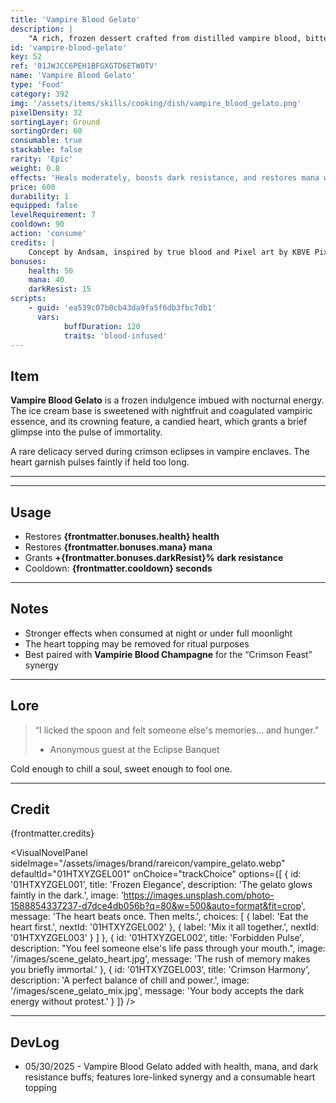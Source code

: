 ```yaml
---
title: 'Vampire Blood Gelato'
description: | 
    "A rich, frozen dessert crafted from distilled vampire blood, bitter nightfruit, and crowned with a candied heart. Sweetness meets sin."
id: 'vampire-blood-gelato'
key: 52
ref: '01JWJCC6PEH1BFGXGTD6ETW0TV'
name: 'Vampire Blood Gelato'
type: 'Food'
category: 392
img: '/assets/items/skills/cooking/dish/vampire_blood_gelato.png'
pixelDensity: 32
sortingLayer: Ground
sortingOrder: 60
consumable: true
stackable: false
rarity: 'Epic'
weight: 0.8
effects: 'Heals moderately, boosts dark resistance, and restores mana when eaten under moonlight.'
price: 600
durability: 1
equipped: false
levelRequirement: 7
cooldown: 90
action: 'consume'
credits: |
    Concept by Andsam, inspired by true blood and Pixel art by KBVE Pixel Workshop.
bonuses:
    health: 50
    mana: 40
    darkResist: 15
scripts:
    - guid: 'ea539c07b0cb43da9fa5f6db3fbc7db1'
      vars:
            buffDuration: 120
            traits: 'blood-infused'
---
```



## Item

**Vampire Blood Gelato** is a frozen indulgence imbued with nocturnal energy. 
The ice cream base is sweetened with nightfruit and coagulated vampiric essence, and its crowning feature, a candied heart, which grants a brief glimpse into the pulse of immortality.

A rare delicacy served during crimson eclipses in vampire enclaves.
The heart garnish pulses faintly if held too long.

---

<ItemDBPanel data={frontmatter} />

---

## Usage

- Restores **{frontmatter.bonuses.health} health**  
- Restores **{frontmatter.bonuses.mana} mana**  
- Grants **+{frontmatter.bonuses.darkResist}% dark resistance**  
- Cooldown: **{frontmatter.cooldown} seconds**

---

## Notes

- Stronger effects when consumed at night or under full moonlight  
- The heart topping may be removed for ritual purposes  
- Best paired with **Vampirie Blood Champagne** for the “Crimson Feast” synergy

---

## Lore

> “I licked the spoon and felt someone else's memories… and hunger.”  
> - Anonymous guest at the Eclipse Banquet

Cold enough to chill a soul, sweet enough to fool one.

---

## Credit

{frontmatter.credits}

<VisualNovelPanel
  sideImage="/assets/images/brand/rareicon/vampire_gelato.webp"
  defaultId="01HTXYZGEL001"
  onChoice="trackChoice"
  options={[
    {
      id: '01HTXYZGEL001',
      title: 'Frozen Elegance',
      description: 'The gelato glows faintly in the dark.',
      image: 'https://images.unsplash.com/photo-1588854337237-d7dce4db056b?q=80&w=500&auto=format&fit=crop',
      message: 'The heart beats once. Then melts.',
      choices: [
        { label: 'Eat the heart first.', nextId: '01HTXYZGEL002' },
        { label: 'Mix it all together.', nextId: '01HTXYZGEL003' }
      ]
    },
    {
      id: '01HTXYZGEL002',
      title: 'Forbidden Pulse',
      description: "You feel someone else's life pass through your mouth.",
      image: '/images/scene_gelato_heart.jpg',
      message: 'The rush of memory makes you briefly immortal.'
    },
    {
      id: '01HTXYZGEL003',
      title: 'Crimson Harmony',
      description: 'A perfect balance of chill and power.',
      image: '/images/scene_gelato_mix.jpg',
      message: 'Your body accepts the dark energy without protest.'
    }
  ]}
/>

---

## DevLog

- 05/30/2025 - Vampire Blood Gelato added with health, mana, and dark resistance buffs; features lore-linked synergy and a consumable heart topping
